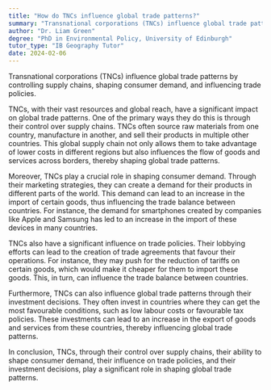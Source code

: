 ```yaml
---
title: "How do TNCs influence global trade patterns?"
summary: "Transnational corporations (TNCs) influence global trade patterns by controlling supply chains, shaping consumer demand, and influencing trade policies."
author: "Dr. Liam Green"
degree: "PhD in Environmental Policy, University of Edinburgh"
tutor_type: "IB Geography Tutor"
date: 2024-02-06
---
```


Transnational corporations (TNCs) influence global trade patterns by controlling supply chains, shaping consumer demand, and influencing trade policies.

TNCs, with their vast resources and global reach, have a significant impact on global trade patterns. One of the primary ways they do this is through their control over supply chains. TNCs often source raw materials from one country, manufacture in another, and sell their products in multiple other countries. This global supply chain not only allows them to take advantage of lower costs in different regions but also influences the flow of goods and services across borders, thereby shaping global trade patterns.

Moreover, TNCs play a crucial role in shaping consumer demand. Through their marketing strategies, they can create a demand for their products in different parts of the world. This demand can lead to an increase in the import of certain goods, thus influencing the trade balance between countries. For instance, the demand for smartphones created by companies like Apple and Samsung has led to an increase in the import of these devices in many countries.

TNCs also have a significant influence on trade policies. Their lobbying efforts can lead to the creation of trade agreements that favour their operations. For instance, they may push for the reduction of tariffs on certain goods, which would make it cheaper for them to import these goods. This, in turn, can influence the trade balance between countries.

Furthermore, TNCs can also influence global trade patterns through their investment decisions. They often invest in countries where they can get the most favourable conditions, such as low labour costs or favourable tax policies. These investments can lead to an increase in the export of goods and services from these countries, thereby influencing global trade patterns.

In conclusion, TNCs, through their control over supply chains, their ability to shape consumer demand, their influence on trade policies, and their investment decisions, play a significant role in shaping global trade patterns.
    